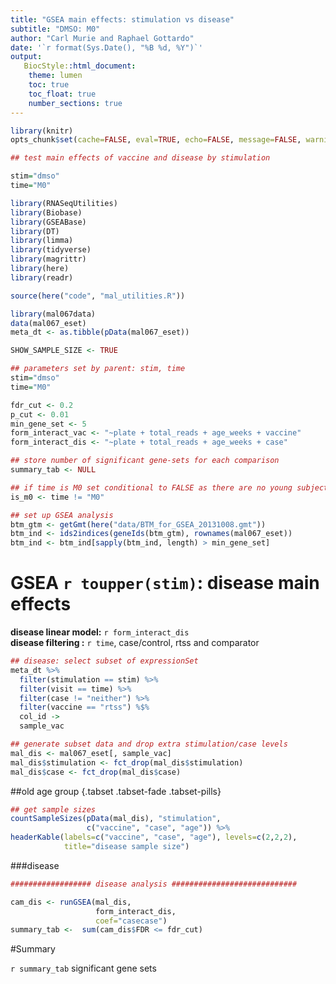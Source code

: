 ```yaml
---
title: "GSEA main effects: stimulation vs disease"
subtitle: "DMSO: M0"
author: "Carl Murie and Raphael Gottardo"
date: '`r format(Sys.Date(), "%B %d, %Y")`'
output: 
   BiocStyle::html_document:
    theme: lumen
    toc: true
    toc_float: true
    number_sections: true
---
```


```r
library(knitr)
opts_chunk$set(cache=FALSE, eval=TRUE, echo=FALSE, message=FALSE, warning=FALSE, results='asis')
```


```r
## test main effects of vaccine and disease by stimulation

stim="dmso"
time="M0"
```


```r
library(RNASeqUtilities)
library(Biobase)
library(GSEABase)
library(DT)
library(limma)
library(tidyverse)
library(magrittr)
library(here)
library(readr)

source(here("code", "mal_utilities.R"))
```

```r
library(mal067data)
data(mal067_eset)
meta_dt <- as.tibble(pData(mal067_eset))
```


```r
SHOW_SAMPLE_SIZE <- TRUE

## parameters set by parent: stim, time
stim="dmso"
time="M0"

fdr_cut <- 0.2
p_cut <- 0.01
min_gene_set <- 5
form_interact_vac <- "~plate + total_reads + age_weeks + vaccine"
form_interact_dis <- "~plate + total_reads + age_weeks + case"

## store number of significant gene-sets for each comparison
summary_tab <- NULL

## if time is M0 set conditional to FALSE as there are no young subjects in M0
is_m0 <- time != "M0"
```

```r
## set up GSEA analysis
btm_gtm <- getGmt(here("data/BTM_for_GSEA_20131008.gmt"))
btm_ind <- ids2indices(geneIds(btm_gtm), rownames(mal067_eset))
btm_ind <- btm_ind[sapply(btm_ind, length) > min_gene_set]
```

# GSEA `r toupper(stim)`: disease main effects

**disease linear model:** `r form_interact_dis`  
**disease filtering   :** `r time`, case/control, rtss and comparator  

```r
## disease: select subset of expressionSet
meta_dt %>% 
  filter(stimulation == stim) %>% 
  filter(visit == time) %>%
  filter(case != "neither") %>%
  filter(vaccine == "rtss") %$%
  col_id ->
  sample_vac

## generate subset data and drop extra stimulation/case levels
mal_dis <- mal067_eset[, sample_vac] 
mal_dis$stimulation <- fct_drop(mal_dis$stimulation)
mal_dis$case <- fct_drop(mal_dis$case)

```

##old age group {.tabset .tabset-fade .tabset-pills}

```r

## get sample sizes
countSampleSizes(pData(mal_dis), "stimulation", 
                 c("vaccine", "case", "age")) %>%
headerKable(labels=c("vaccine", "case", "age"), levels=c(2,2,2), 
            title="disease sample size")

```
  
###disease  

```r

################## disease analysis ############################

cam_dis <- runGSEA(mal_dis, 
                   form_interact_dis,
                   coef="casecase")
summary_tab <-  sum(cam_dis$FDR <= fdr_cut)
```

#Summary  
  
`r summary_tab` significant gene sets
